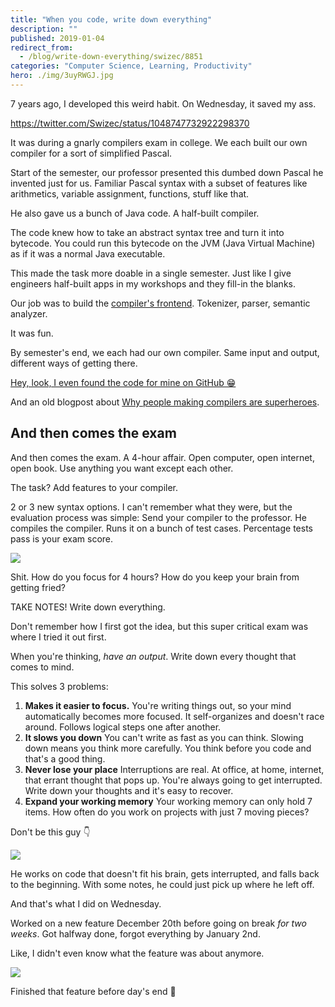 ```yaml
---
title: "When you code, write down everything"
description: ""
published: 2019-01-04
redirect_from:
  - /blog/write-down-everything/swizec/8851
categories: "Computer Science, Learning, Productivity"
hero: ./img/3uyRWGJ.jpg
---
```


7 years ago, I developed this weird habit. On Wednesday, it saved my ass.

https://twitter.com/Swizec/status/1048747732922298370

It was during a gnarly compilers exam in college. We each built our own compiler for a sort of simplified Pascal.

Start of the semester, our professor presented this dumbed down Pascal he invented just for us. Familiar Pascal syntax with a subset of features like arithmetics, variable assignment, functions, stuff like that.

He also gave us a bunch of Java code. A half-built compiler.

The code knew how to take an abstract syntax tree and turn it into bytecode. You could run this bytecode on the JVM (Java Virtual Machine) as if it was a normal Java executable.

This made the task more doable in a single semester. Just like I give engineers half-built apps in my workshops and they fill-in the blanks.

Our job was to build the [compiler's frontend](https://en.wikipedia.org/wiki/Compiler#Front_end). Tokenizer, parser, semantic analyzer.

It was fun.

By semester's end, we each had our own compiler. Same input and output, different ways of getting there.

[Hey, look, I even found the code for mine on GitHub 😁](https://github.com/Swizec/compilers-homework)

And an old blogpost about [Why people making compilers are superheroes](https://swizec.com/blog/why-people-making-compilers-are-superheroes/swizec/4616).

## And then comes the exam

And then comes the exam. A 4-hour affair. Open computer, open internet, open book. Use anything you want except each other.

The task? Add features to your compiler.

2 or 3 new syntax options. I can't remember what they were, but the evaluation process was simple: Send your compiler to the professor. He compiles the compiler. Runs it on a bunch of test cases. Percentage tests pass is your exam score.

![](./img/media-3oFzm0o2jMKftsaBoc-giphy.gif)

Shit. How do you focus for 4 hours? How do you keep your brain from getting fried?

TAKE NOTES! Write down everything.

Don't remember how I first got the idea, but this super critical exam was where I tried it out first.

When you're thinking, _have an output_. Write down every thought that comes to mind.

This solves 3 problems:

1.  **Makes it easier to focus.** You're writing things out, so your mind automatically becomes more focused. It self-organizes and doesn't race around. Follows logical steps one after another.
2.  **It slows you down** You can't write as fast as you can think. Slowing down means you think more carefully. You think before you code and that's a good thing.
3.  **Never lose your place** Interruptions are real. At office, at home, internet, that errant thought that pops up. You're always going to get interrupted. Write down your thoughts and it's easy to recover.
4.  **Expand your working memory** Your working memory can only hold 7 items. How often do you work on projects with just 7 moving pieces?

Don't be this guy 👇

![](./img/3uyRWGJ.jpg)

He works on code that doesn't fit his brain, gets interrupted, and falls back to the beginning. With some notes, he could just pick up where he left off.

And that's what I did on Wednesday.

Worked on a new feature December 20th before going on break _for two weeks_. Got halfway done, forgot everything by January 2nd.

Like, I didn't even know what the feature was about anymore.

![](https://swizec.com/wp-content/uploads/2019/01/Photo_Jan_04_7_51_16_AM-e1546621167625-1024x768.jpg)

Finished that feature before day's end 🤘
